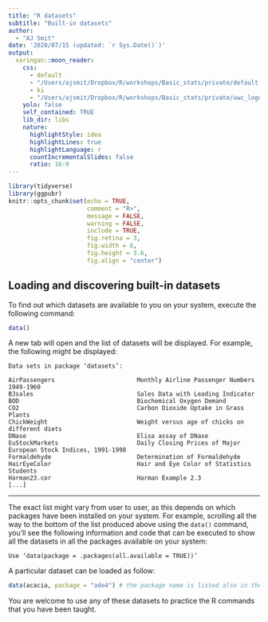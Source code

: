 ```yaml
---
title: "R datasets"
subtitle: "Built-in datasets"  
author: 
  - "AJ Smit"
date: '2020/07/15 (updated: `r Sys.Date()`)'
output:
  xaringan::moon_reader:
    css:
      - default
      - "/Users/ajsmit/Dropbox/R/workshops/Basic_stats/private/default-fonts.css"
      - ki
      - "/Users/ajsmit/Dropbox/R/workshops/Basic_stats/private/uwc_logo.css"
    yolo: false
    self_contained: TRUE  
    lib_dir: libs
    nature:
      highlightStyle: idea
      highlightLines: true
      highlightLanguage: r
      countIncrementalSlides: false
      ratio: 16:9
---
```


```r
library(tidyverse)
library(ggpubr)
knitr::opts_chunk$set(echo = TRUE,
                      comment = "R>",
                      message = FALSE,
                      warning = FALSE,
                      include = TRUE,
                      fig.retina = 3,
                      fig.width = 6,
                      fig.height = 3.6,
                      fig.align = "center")
```

## Loading and discovering built-in datasets

To find out which datasets are available to you on your system, execute the following command:

```r
data()
```

A new tab will open and the list of datasets will be displayed. For example, the following might be displayed:

```
Data sets in package ‘datasets’:

AirPassengers                       Monthly Airline Passenger Numbers 1949-1960
BJsales                             Sales Data with Leading Indicator
BOD                                 Biochemical Oxygen Demand
CO2                                 Carbon Dioxide Uptake in Grass Plants
ChickWeight                         Weight versus age of chicks on different diets
DNase                               Elisa assay of DNase
EuStockMarkets                      Daily Closing Prices of Major European Stock Indices, 1991-1998
Formaldehyde                        Determination of Formaldehyde
HairEyeColor                        Hair and Eye Color of Statistics Students
Harman23.cor                        Harman Example 2.3
[...]
```

---
The exact list might vary from user to user, as this depends on which packages have been installed on your system. For example, scrolling all the way to the bottom of the list produced above using the `data()` command, you'll see the following information and code that can be executed to show all the datasets in all the packages available on your system:

```
Use ‘data(package = .packages(all.available = TRUE))’
```

A particular dataset can be loaded as follow:

```r
data(acacia, package = "ade4") # the package name is listed also in the data() display
```

You are welcome to use any of these datasets to practice the R commands that you have been taught.
